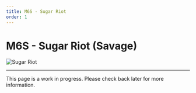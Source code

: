 ```yaml
---
title: M6S - Sugar Riot
order: 1
---
```


# M6S - Sugar Riot (Savage)

![Sugar Riot](/images/thumbnails/savage/aac_cw/m6s.png)

---

This page is a work in progress. Please check back later for more information.